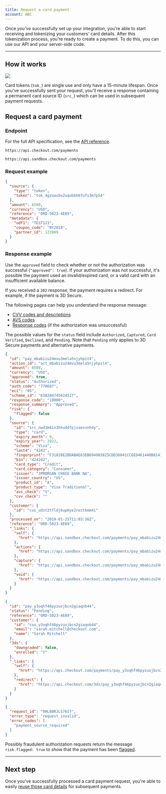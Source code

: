 ```yaml
---
title: Request a card payment
account: ABC
---
```


Once _you've_ successfully set up your integration, you're able to start receiving and tokenizing your customers' card details. After this tokenization process, you're ready to create a payment. To do this, you can use our API and your server-side code.

---

## How it works

<img src="/docs/Payments/Card+token.png" />

<TipBox variant="tip">

Card tokens (`tok_`) are single use and only have a 15-minute lifespan. Once you've successfully sent your request, you'll receive a response containing a permanent card source ID (`src_`) which can be used in subsequent payment requests.

</TipBox>

## Request a card payment

### Endpoint

For the full API specification, see the [API reference](https://api-reference.checkout.com/#tag/Payments/paths/~1payments/post).

<tabs>
<tab title="Live">
<LineCodeWrapper type="post">

`https://api.checkout.com/payments`

</LineCodeWrapper>
</tab>
<tab title="Sandbox">
<LineCodeWrapper type="post">

`https://api.sandbox.checkout.com/payments`

</LineCodeWrapper>
</tab>
</tabs>

### Request example

```json
{
  "source": {
    "type": "token",
    "token": "tok_4gzeau5o2uqubbk6fufs3m7p54"
  },
  "amount": 6500,
  "currency": "USD",
  "reference": "ORD-5023-4E89",
  "metadata": {
    "udf1": "TEST123",
    "coupon_code": "NY2018",
    "partner_id": 123989
  }
}
```

### Response example

Use the `approved` field to check whether or not the authorization was successful (`"approved": true`). If your authorization was not successful, it's possible the payment used an invalid/expired card, or a valid card with an insufficient available balance.

If you received a `202` response, the payment requires a redirect. For example, if the payment is 3D Secure.

<TipBox variant="tip">

The following pages can help you understand the response message:

- [CVV codes and descriptions](/resources/codes/cvv-response-codes)
- [AVS codes](/resources/codes/avs-codes)
- [Response codes](/resources/codes/response-codes) (if the authorization was unsuccessful)

</TipBox>

The possible values for the `status` field include `Authorized`, `Captured`, `Card Verified`, `Declined`, and `Pending`. Note that `Pending` only applies to 3D Secure payments and alternative payments.

<tabs>
<tab title="201 Success">

```json
{
  "id": "pay_mbabizu24mvu3mela5njyhpit4",
  "action_id": "act_mbabizu24mvu3mela5njyhpit4",
  "amount": 6500,
  "currency": "USD",
  "approved": true,
  "status": "Authorized",
  "auth_code": "770687",
  "eci": "05",
  "scheme_id": "638284745624527",
  "response_code": "10000",
  "response_summary": "Approved",
  "risk": {
    "flagged": false
  },
  "source": {
    "id": "src_nwd3m4in3hkuddfpjsaevunhdy",
    "type": "card",
    "expiry_month": 9,
    "expiry_year": 2022,
    "scheme": "Visa",
    "last4": "4242",
    "fingerprint": "F31828E2BDABAE63EB694903825CDD36041CC6ED461440B81415895855502832",
    "bin": "424242",
    "card_type": "Credit",
    "card_category": "Consumer",
    "issuer": "JPMORGAN CHASE BANK NA",
    "issuer_country": "US",
    "product_id": "A",
    "product_type": "Visa Traditional",
    "avs_check": "S",
    "cvv_check": ""
  },
  "customer": {
    "id": "cus_udst2tfldj6upmye2reztkmm4i"
  },
  "processed_on": "2019-01-25T11:03:36Z",
  "reference": "ORD-5023-4E89",
  "_links": {
    "self": {
      "href": "https://api.sandbox.checkout.com/payments/pay_mbabizu24mvu3mela5njyhpit4"
    },
    "actions": {
      "href": "https://api.sandbox.checkout.com/payments/pay_mbabizu24mvu3mela5njyhpit4/actions"
    },
    "capture": {
      "href": "https://api.sandbox.checkout.com/payments/pay_mbabizu24mvu3mela5njyhpit4/captures"
    },
    "void": {
      "href": "https://api.sandbox.checkout.com/payments/pay_mbabizu24mvu3mela5njyhpit4/voids"
    }
  }
}
```

</tab>
<tab title="202 Payment asynchronous / further action required">

```json
{
  "id": "pay_y3oqhf46pyzuxjbcn2giaqnb44",
  "status": "Pending",
  "reference": "ORD-5023-4E89",
  "customer": {
    "id": "cus_y3oqhf46pyzuxjbcn2giaqnb44",
    "email": "sarah.mitchell@checkout.com",
    "name": "Sarah Mitchell"
  },
  "3ds": {
    "downgraded": false,
    "enrolled": "Y"
  },
  "_links": {
    "self": {
      "href": "https://api.checkout.com/payments/pay_y3oqhf46pyzuxjbcn2giaqnb44"
    },
    "redirect": {
      "href": "https://api.checkout.com/3ds/pay_y3oqhf46pyzuxjbcn2giaqnb44"
    }
  }
}
```

</tab>
<tab title="422 Invalid data was sent">

```json
{
  "request_id": "0HL80RJLS76I7",
  "error_type": "request_invalid",
  "error_codes": [
    "payment_source_required"
  ]
}
```

</tab>
</tabs>

<TipBox variant="info">

Possibly fraudulent authorization requests return the message `risk.flagged: true` to show that the payment has been [flagged](/risk-management/flagged-payments).

</TipBox>

---

## Next step

Once you've successfully processed a card payment request, you're able to easily [reuse those card details](/payments/accept-payments/pay-with-stored-details) for subsequent payments.

